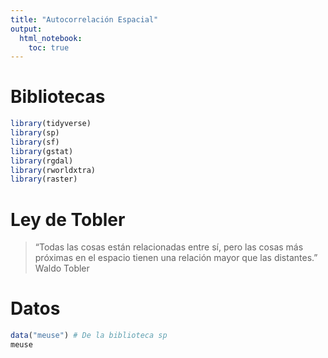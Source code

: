 ```yaml
---
title: "Autocorrelación Espacial"
output:
  html_notebook:
    toc: true
---
```


# Bibliotecas

```r
library(tidyverse)
library(sp)
library(sf)
library(gstat)
library(rgdal)
library(rworldxtra)
library(raster)
```


# Ley de Tobler

> "Todas las cosas están relacionadas entre sí, pero las cosas más próximas en el espacio tienen una relación mayor que las distantes."
Waldo Tobler

# Datos

```r
data("meuse") # De la biblioteca sp
meuse
```


